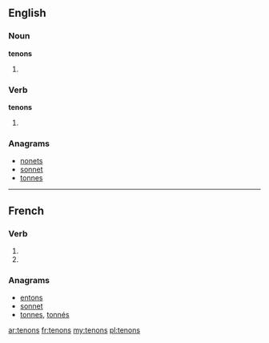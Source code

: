 ==English==

===Noun===
'''tenons'''

# {{plural of|tenon}}

===Verb===
'''tenons'''

# {{third-person singular of|tenon}}

===Anagrams===
* [[nonets#English|nonets]]
* [[sonnet#English|sonnet]]
* [[tonnes#English|tonnes]]

----

==French==

===Verb===
{{fr-verb-form}}

# {{conjugation of|tenir||1|p|pres|ind|lang=fr}}
# {{conjugation of|tenir||1|p|imp|lang=fr}}

===Anagrams===
* [[entons#French|entons]]
* [[sonnet#French|sonnet]]
* [[tonnes#French|tonnes]], [[tonnés#French|tonnés]]

[[ar:tenons]]
[[fr:tenons]]
[[my:tenons]]
[[pl:tenons]]